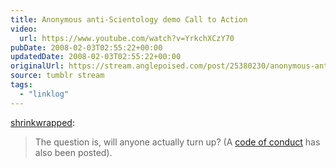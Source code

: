 ```yaml
---
title: Anonymous anti-Scientology demo Call to Action
video:
  url: https://www.youtube.com/watch?v=YrkchXCzY70
pubDate: 2008-02-03T02:55:22+00:00
updatedDate: 2008-02-03T02:55:22+00:00
originalUrl: https://stream.anglepoised.com/post/25380230/anonymous-anti-scientology-demo-call-to-action
source: tumblr stream
tags:
  - "linklog"
---
```


[shrinkwrapped][2]:

> The question is, will anyone actually turn up? (A [code of conduct][3] has also been posted).

[2]: http://tumblefeed.thair.net/post/25326603
[3]: https://www.youtube.com/watch?v=-063clxiB8I
